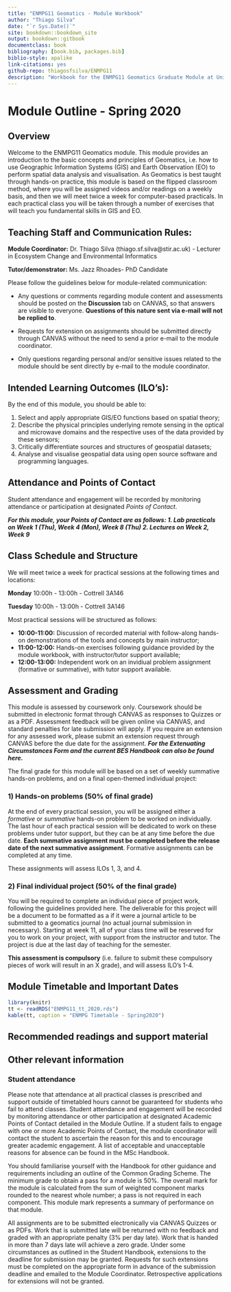 ```yaml
--- 
title: "ENMPG11 Geomatics - Module Workbook" 
author: "Thiago Silva" 
date: "`r Sys.Date()`" 
site: bookdown::bookdown_site
output: bookdown::gitbook
documentclass: book
bibliography: [book.bib, packages.bib]
biblio-style: apalike
link-citations: yes
github-repo: thiagosfsilva/ENMPG11
description: "Workbook for the ENMPG11 Geomatics Graduate Module at University of Stirling."
---
```


# Module Outline - Spring 2020

## Overview

Welcome to the ENMPG11 Geomatics module. This module provides an introduction to the basic concepts and principles of Geomatics, i.e. how to use Geographic Information Systems (GIS) and Earth Observation (EO) to perform spatial data analysis and visualisation. As Geomatics is best taught through hands-on practice, this module is based on the flipped classroom method, where you will be assigned videos and/or readings on a weekly basis, and then we will meet twice a week for computer-based practicals. In each practical class you will be taken through a number of exercises that will teach you fundamental skills in GIS and EO.

## Teaching Staff and Communication Rules:

**Module Coordinator:** Dr. Thiago Silva (thiago.sf.silva@stir.ac.uk) - Lecturer in Ecosystem Change and Environmental Informatics 

**Tutor/demonstrator:** Ms. Jazz Rhoades- PhD Candidate

Please follow the guidelines below for module-related communication: 

- Any questions or comments regarding module content and assessments should be posted on the **Discussion** tab on CANVAS, so that answers are visible to everyone. **Questions of this nature sent via e-mail will not be replied to**.

- Requests for extension on assignments should be submitted directly through CANVAS without the need to send a prior e-mail to the module coordinator.

- Only questions regarding personal and/or sensitive issues related to the module should be sent directly by e-mail to the module coordinator. 

## Intended Learning Outcomes (ILO's):

By the end of this module, you should be able to:

1. Select and apply appropriate GIS/EO functions based on spatial theory;
2. Describe the physical principles underlying remote sensing in the optical and microwave domains and the respective uses of the data provided by these sensors;
3. Critically differentiate sources and structures of geospatial datasets; 
4. Analyse and visualise geospatial data using open source software and programming languages.

## Attendance and Points of Contact

Student attendance and engagement will be recorded by monitoring attendance or participation at designated *Points of Contact*.

**_For this module, your Points of Contact are as follows:
1. Lab practicals on Week 1 (Thu), Week 4 (Mon), Week 8 (Thu) 2. Lectures on
Week 2, Week 9 _**

## Class Schedule and Structure
We will meet twice a week for practical sessions at the following times and locations:

**Monday**  10:00h - 13:00h - Cottrell 3A146

**Tuesday** 10:00h - 13:00h - Cottrell 3A146

Most practical sessions will be structured as follows:

- **10:00-11:00:** Discussion of recorded material with follow-along hands-on demonstrations of the tools and concepts by main instructor; 
- **11:00-12:00:** Hands-on exercises following guidance provided by the module workbook, with instructor/tutor support available;
- **12:00-13:00:** Independent work on an invidiual problem assignment (formative or summative), with tutor support available.

## Assessment and Grading
 
This module is assessed by coursework only. Coursework should be submitted in electronic format through CANVAS as responses to Quizzes or as a PDF. Assessment feedback will be given online via CANVAS, and standard penalties for late submission will apply. If you require an extension for any assessed work, please submit an extension request through CANVAS before the due date for the assignment.
**_For the Extenuating Circumstances Form and the current BES Handbook can also
be found here._**

The final grade for this module will be based on a set of weekly summative hands-on problems, and on a final open-themed individual project:

### 1) Hands-on problems (50% of final grade)

At the end of every practical session, you will be assigned either a *formative* or *summative* hands-on problem to be worked on individually. The last hour of each practical session will be dedicated to work on these problems under tutor support, but they can be at any time before the due date. **Each summative assignment must be completed before the release date of the next summative
assignment**. Formative assignments can be completed at any time.

These assignments will assess ILOs 1, 3, and 4.

### 2) Final individual project (50% of the final grade)

You will be required to complete an individual piece of project work, following the guidelines provided here. The deliverable for this project will be a document to be formatted as a if it were a journal article to be submitted to a geomatics journal (no actual journal submission in necessary). Starting at week 11, all of your class time will be reserved for you to work on your project, with support from the instructor and tutor. The project is due at the last day of teaching for the semester.

**This assessment is compulsory** (i.e. failure to submit these compulsory pieces of work will
result in an X grade), and will assess ILO's 1-4.

## Module Timetable and Important Dates 

```r
library(knitr) 
tt <- readRDS("ENMPG11_tt_2020.rds") 
kable(tt, caption = "ENMPG Timetable - Spring2020")
```

## Recommended readings and support material

## Other relevant information

### Student attendance

Please note that attendance at all practical classes is prescribed and support outside of timetabled hours cannot be guaranteed for students who fail to attend classes.
Student attendance and engagement will be recorded by monitoring attendance or other participation at designated Academic Points of Contact detailed in the Module Outline. If a student fails to engage with one or more Academic Points of Contact, the module coordinator will contact the student to ascertain the reason for this and to encourage greater academic engagement. A list of acceptable and unacceptable reasons for absence can be found in the MSc Handbook. 

You should familiarise yourself with the Handbook for other guidance and requirements including an outline of the Common Grading Scheme. The minimum grade to obtain a pass for a module is 50%. The overall mark for the module is calculated from the sum of weighted component marks rounded to the nearest whole number; a pass is not required in each component. This module mark represents a summary of performance on that module.

All assignments are to be submitted electronically via CANVAS Quizzes or as PDFs. Work that is submitted late will be returned with no feedback and graded with an appropriate penalty (3% per day late). Work that is handed in more than 7 days late will achieve a zero grade. Under some circumstances as outlined in the Student Handbook, extensions to the deadline for submission may be granted. Requests for such extensions must be completed on the appropriate form in advance of the submission deadline and emailed to the Module Coordinator. Retrospective applications for
extensions will not be granted. 